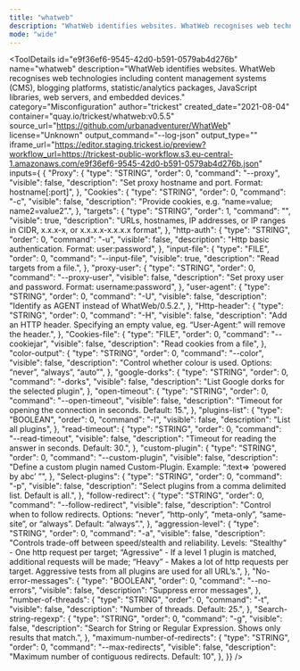 ```yaml
---
title: "whatweb"
description: "WhatWeb identifies websites. WhatWeb recognises web technologies including content management systems (CMS), blogging platforms, statistic/analytics packages, JavaScript libraries, web servers, and embedded devices."
mode: "wide"
---
```



<ToolDetails
  id="e9f36ef6-9545-42d0-b591-0579ab4d276b"
  name="whatweb"
  description="WhatWeb identifies websites. WhatWeb recognises web technologies including content management systems (CMS), blogging platforms, statistic/analytics packages, JavaScript libraries, web servers, and embedded devices."
  category="Misconfiguration"
  author="trickest"
  created_date="2021-08-04"
  container="quay.io/trickest/whatweb:v0.5.5"
  source_url="https://github.com/urbanadventurer/WhatWeb"
  license="Unknown"
  output_command="--log-json"
  output_type=""
  iframe_url="https://editor.staging.trickest.io/preview?workflow_url=https://trickest-public-workflow.s3.eu-central-1.amazonaws.com/e9f36ef6-9545-42d0-b591-0579ab4d276b.json"
  inputs={ {
  "Proxy": {
    "type": "STRING",
    "order": 0,
    "command": "--proxy",
    "visible": false,
    "description": "Set proxy hostname and port. Format: hostname[:port]",
  },
  "Cookies": {
    "type": "STRING",
    "order": 0,
    "command": "-c",
    "visible": false,
    "description": "Provide cookies, e.g. “name=value; name2=value2”.",
  },
  "targets": {
    "type": "STRING",
    "order": 1,
    "command": "",
    "visible": true,
    "description": "URLs, hostnames, IP addresses, or IP ranges in CIDR, x.x.x-x, or x.x.x.x-x.x.x.x format",
  },
  "http-auth": {
    "type": "STRING",
    "order": 0,
    "command": "-u",
    "visible": false,
    "description": "Http basic authentication. Format: user:password",
  },
  "input-file": {
    "type": "FILE",
    "order": 0,
    "command": "--input-file",
    "visible": true,
    "description": "Read targets from a file.",
  },
  "proxy-user": {
    "type": "STRING",
    "order": 0,
    "command": "--proxy-user",
    "visible": false,
    "description": "Set proxy user and password. Format: username:password",
  },
  "user-agent": {
    "type": "STRING",
    "order": 0,
    "command": "-U",
    "visible": false,
    "description": "Identify as AGENT instead of WhatWeb/0.5.2.",
  },
  "Http-header": {
    "type": "STRING",
    "order": 0,
    "command": "-H",
    "visible": false,
    "description": "Add an HTTP header. Specifying an empty value, eg. “User-Agent:” will remove the header.",
  },
  "Cookies-file": {
    "type": "FILE",
    "order": 0,
    "command": "--cookiejar",
    "visible": false,
    "description": "Read cookies from a file",
  },
  "color-output": {
    "type": "STRING",
    "order": 0,
    "command": "--color",
    "visible": false,
    "description": "Control whether colour is used. Options: “never”, “always”, “auto”",
  },
  "google-dorks": {
    "type": "STRING",
    "order": 0,
    "command": "-dorks",
    "visible": false,
    "description": "List Google dorks for the selected plugin",
  },
  "open-timeout": {
    "type": "STRING",
    "order": 0,
    "command": "--open-timeout",
    "visible": false,
    "description": "Timeout for opening the connection in seconds. Default: 15.",
  },
  "plugins-list": {
    "type": "BOOLEAN",
    "order": 0,
    "command": "-l",
    "visible": false,
    "description": "List all plugins",
  },
  "read-timeout": {
    "type": "STRING",
    "order": 0,
    "command": "--read-timeout",
    "visible": false,
    "description": "Timeout for reading the answer in seconds. Default: 30.",
  },
  "custom-plugin": {
    "type": "STRING",
    "order": 0,
    "command": "--custom-plugin",
    "visible": false,
    "description": "Define a custom plugin named Custom-Plugin. Example: “:text=> ’powered by abc’ ”",
  },
  "Select-plugins": {
    "type": "STRING",
    "order": 0,
    "command": "-p",
    "visible": false,
    "description": "Select plugins from a comma delimited list. Default is all.",
  },
  "follow-redirect": {
    "type": "STRING",
    "order": 0,
    "command": "--follow-redirect",
    "visible": false,
    "description": "Control when to follow redirects. Options: “never”, “http-only”, “meta-only”, “same-site”, or “always”. Default: “always”.",
  },
  "aggression-level": {
    "type": "STRING",
    "order": 0,
    "command": "-a",
    "visible": false,
    "description": "Controls trade-off between speed/stealth and reliability. Levels: “Stealthy” - One http request per target; “Agressive” - If a level 1 plugin is matched, additional requests will be made; “Heavy” - Makes a lot of http requests per target. Aggressive tests from all plugins are used for all URL’s.",
  },
  "No-error-messages": {
    "type": "BOOLEAN",
    "order": 0,
    "command": "--no-errors",
    "visible": false,
    "description": "Suppress error messages",
  },
  "number-of-threads": {
    "type": "STRING",
    "order": 0,
    "command": "-t",
    "visible": false,
    "description": "Number of threads. Default: 25.",
  },
  "Search-string-regexp": {
    "type": "STRING",
    "order": 0,
    "command": "-g",
    "visible": false,
    "description": "Search for String or Regular Expression. Shows only results that match.",
  },
  "maximum-number-of-redirects": {
    "type": "STRING",
    "order": 0,
    "command": "--max-redirects",
    "visible": false,
    "description": "Maximum number of contiguous redirects. Default: 10",
  },
}}
/>
